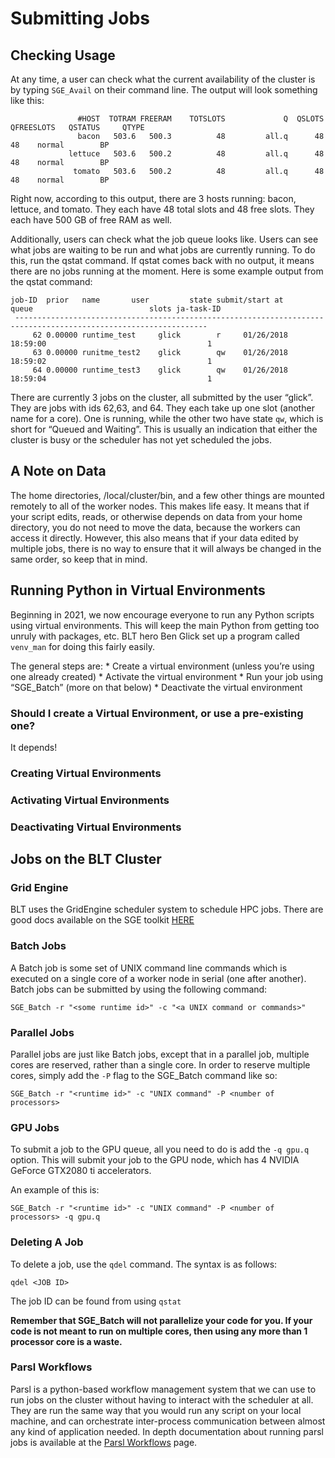 # Submitting Jobs

## Checking Usage

At any time, a user can check what the current availability of the cluster is by typing ```SGE_Avail``` on their command line. The output will look something like this:

```
               #HOST  TOTRAM FREERAM    TOTSLOTS             Q  QSLOTS  QFREESLOTS   QSTATUS     QTYPE
               bacon   503.6   500.3          48         all.q      48          48    normal        BP
             lettuce   503.6   500.2          48         all.q      48          48    normal        BP
              tomato   503.6   500.2          48         all.q      48          48    normal        BP

```


Right now, according to this output, there are 3 hosts running: bacon, lettuce, and tomato. They each have 48 total slots and 48 free slots. They each have 500 GB of free RAM as well.

Additionally, users can check what the job queue looks like. Users can see what jobs are waiting to be run and what jobs are currently running. To do this, run the qstat command. If qstat comes back with no output, it means there are no jobs running at the moment. Here is some example output from the qstat command:

```
job-ID  prior   name       user         state submit/start at     queue                          slots ja-task-ID 
 -----------------------------------------------------------------------------------------------------------------
     62 0.00000 runtime_test     glick        r     01/26/2018 18:59:00                                    1        
     63 0.00000 runitme_test2    glick        qw    01/26/2018 18:59:02                                    1        
     64 0.00000 runtime_test3    glick        qw    01/26/2018 18:59:04                                    1    
```
There are currently 3 jobs on the cluster, all submitted by the user "glick". They are jobs with ids 62,63, and 64. They each take up one slot (another name for a core). One is running, while the other two have state ```qw```, which is short for "Queued and Waiting". This is usually an indication that either the cluster is busy or the scheduler has not yet scheduled the jobs.

## A Note on Data

The home directories, /local/cluster/bin, and a few other things are mounted remotely to all of the worker nodes. This makes life easy. It means that if your script edits, reads, or otherwise depends on data from your home directory, you do not need to move the data, because the workers can access it directly. However, this also means that if your data edited by multiple jobs, there is no way to ensure that it will always be changed in the same order, so keep that in mind.


## Running Python in Virtual Environments

Beginning in 2021, we now encourage everyone to run any Python scripts using virtual environments. This will keep the main Python from getting too unruly with packages, etc. BLT hero Ben Glick set up a program called `venv_man` for doing this fairly easily. 

The general steps are:
* Create a virtual environment (unless you're using one already created)
* Activate the virtual environment
* Run your job using "SGE_Batch" (more on that below)
* Deactivate the virtual environment

### Should I create a Virtual Environment, or use a pre-existing one?
It depends! 


### Creating Virtual Environments

### Activating Virtual Environments


### Deactivating Virtual Environments


## Jobs on the BLT Cluster

### Grid Engine

BLT uses the GridEngine scheduler system to schedule HPC jobs. There are good docs available on the SGE toolkit [HERE](https://arc.liv.ac.uk/SGE/)

### Batch Jobs

A Batch job is some set of UNIX command line commands which is executed on a single core of a worker node in serial (one after another). Batch jobs can be submitted by using the following command:

```
SGE_Batch -r "<some runtime id>" -c "<a UNIX command or commands>"
```

### Parallel Jobs

Parallel jobs are just like Batch jobs, except that in a parallel job, multiple cores are reserved, rather than a single core. In order to reserve multiple cores, simply add the ```-P``` flag to the SGE_Batch command like so:

```
SGE_Batch -r "<runtime id>" -c "UNIX command" -P <number of processors>
```

### GPU Jobs

To submit a job to the GPU queue, all you need to do is add the `-q gpu.q` option. This will submit your job to the GPU node, which has 4 NVIDIA GeForce GTX2080 ti accelerators.

An example of this is:

```
SGE_Batch -r "<runtime id>" -c "UNIX command" -P <number of processors> -q gpu.q
```

### Deleting A Job

To delete a job, use the `qdel` command. The syntax is as follows:
```
qdel <JOB ID>
```
The job ID can be found from using `qstat`

**Remember that SGE_Batch will not parallelize your code for you. If your code is not meant to run on multiple cores, then using any more than 1 processor core is a waste.**

### Parsl Workflows

Parsl is a python-based workflow management system that we can use to run jobs on the cluster without having to interact with the scheduler at all. They are run the same way that you would run any script on your local machine, and can orchestrate inter-process communication between almost any kind of application needed. In depth documentation about running parsl jobs is available at the [Parsl Workflows](link) page.

